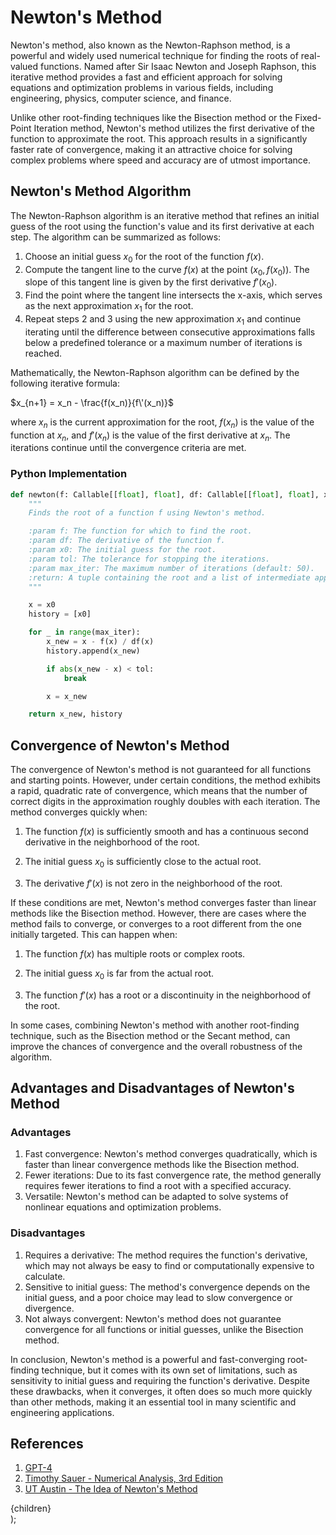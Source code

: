 
# Newton's Method

Newton's method, also known as the Newton-Raphson method, is a powerful and widely used numerical technique for finding the roots of real-valued functions. Named after Sir Isaac Newton and Joseph Raphson, this iterative method provides a fast and efficient approach for solving equations and optimization problems in various fields, including engineering, physics, computer science, and finance.

Unlike other root-finding techniques like the Bisection method or the Fixed-Point Iteration method, Newton's method utilizes the first derivative of the function to approximate the root. This approach results in a significantly faster rate of convergence, making it an attractive choice for solving complex problems where speed and accuracy are of utmost importance.

## Newton's Method Algorithm

The Newton-Raphson algorithm is an iterative method that refines an initial guess of the root using the function's value and its first derivative at each step. The algorithm can be summarized as follows:

1. Choose an initial guess $x_0$ for the root of the function $f(x)$.
2. Compute the tangent line to the curve $f(x)$ at the point $(x_0, f(x_0))$. The slope of this tangent line is given by the first derivative $f'(x_0)$.
3. Find the point where the tangent line intersects the x-axis, which serves as the next approximation $x_1$ for the root.
4. Repeat steps 2 and 3 using the new approximation $x_1$ and continue iterating until the difference between consecutive approximations falls below a predefined tolerance or a maximum number of iterations is reached.

Mathematically, the Newton-Raphson algorithm can be defined by the following iterative formula:

$x_{n+1} = x_n - \frac{f(x_n)}{f\'(x_n)}$

where $x_n$ is the current approximation for the root, $f(x_n)$ is the value of the function at $x_n$, and $f'(x_n)$ is the value of the first derivative at $x_n$. The iterations continue until the convergence criteria are met.

### Python Implementation

```py
def newton(f: Callable[[float], float], df: Callable[[float], float], x0: float, tol: float, max_iter: int = 50) -> Tuple[float, List[float]]:
    """
    Finds the root of a function f using Newton's method.

    :param f: The function for which to find the root.
    :param df: The derivative of the function f.
    :param x0: The initial guess for the root.
    :param tol: The tolerance for stopping the iterations.
    :param max_iter: The maximum number of iterations (default: 50).
    :return: A tuple containing the root and a list of intermediate approximations.
    """

    x = x0
    history = [x0]

    for _ in range(max_iter):
        x_new = x - f(x) / df(x)
        history.append(x_new)

        if abs(x_new - x) < tol:
            break

        x = x_new

    return x_new, history
```

## Convergence of Newton's Method

The convergence of Newton's method is not guaranteed for all functions and starting points. However, under certain conditions, the method exhibits a rapid, quadratic rate of convergence, which means that the number of correct digits in the approximation roughly doubles with each iteration. The method converges quickly when:

1. The function $f(x)$ is sufficiently smooth and has a continuous second derivative in the neighborhood of the root.

2. The initial guess $x_0$ is sufficiently close to the actual root.

3. The derivative $f'(x)$ is not zero in the neighborhood of the root.

If these conditions are met, Newton's method converges faster than linear methods like the Bisection method. However, there are cases where the method fails to converge, or converges to a root different from the one initially targeted. This can happen when:

1. The function $f(x)$ has multiple roots or complex roots.

2. The initial guess $x_0$ is far from the actual root.

3. The function $f'(x)$ has a root or a discontinuity in the neighborhood of the root.

In some cases, combining Newton's method with another root-finding technique, such as the Bisection method or the Secant method, can improve the chances of convergence and the overall robustness of the algorithm.

## Advantages and Disadvantages of Newton's Method

### Advantages

1. Fast convergence: Newton's method converges quadratically, which is faster than linear convergence methods like the Bisection method.
2. Fewer iterations: Due to its fast convergence rate, the method generally requires fewer iterations to find a root with a specified accuracy.
3. Versatile: Newton's method can be adapted to solve systems of nonlinear equations and optimization problems.

### Disadvantages

1. Requires a derivative: The method requires the function's derivative, which may not always be easy to find or computationally expensive to calculate.
2. Sensitive to initial guess: The method's convergence depends on the initial guess, and a poor choice may lead to slow convergence or divergence.
3. Not always convergent: Newton's method does not guarantee convergence for all functions or initial guesses, unlike the Bisection method.

In conclusion, Newton's method is a powerful and fast-converging root-finding technique, but it comes with its own set of limitations, such as sensitivity to initial guess and requiring the function's derivative. Despite these drawbacks, when it converges, it often does so much more quickly than other methods, making it an essential tool in many scientific and engineering applications.

## References

1. [GPT-4](https://openai.com/blog/chatgpt)
2. [Timothy Sauer - Numerical Analysis, 3rd Edition](https://www.pearson.com/en-us/subject-catalog/p/numerical-analysis/P200000006340?view=educator)
3. [UT Austin - The Idea of Newton's Method](<https://web.ma.utexas.edu/users/m408n/CurrentWeb/LM4-8-2.php#:~:text=Newton's%20method%20is%20a%20technique,a%20new%20(and%20improved!)>)

  <Layout>
    <Seo templateTitle='Newton' />
    <main>
      <section className=''>
        <div className='layout'>
          <Breadcrumbs />
          <div className='w-c min-h-c prose lg:prose-lg'>{children}</div>
        </div>
      </section>
    </main>
  </Layout>
);
